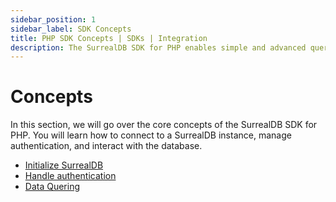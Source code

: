 ```yaml
---
sidebar_position: 1
sidebar_label: SDK Concepts
title: PHP SDK Concepts | SDKs | Integration
description: The SurrealDB SDK for PHP enables simple and advanced querying of a remote or embedded database.
---
```


# Concepts 

In this section, we will go over the core concepts of the SurrealDB SDK for PHP. You will learn how to connect to a SurrealDB instance, manage authentication, and interact with the database.

- [Initialize SurrealDB](/docs/sdk/php/core/initialization)
- [Handle authentication](/docs/sdk/php/core/authentication)
- [Data Quering](/docs/sdk/php/core/data-querying)